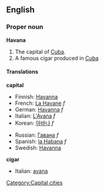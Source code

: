 {{wikipedia}}
==English==

===Proper noun===
'''Havana'''
# The capital of [[Cuba]].
# A famous cigar produced in [[Cuba]]

====Translations====
'''capital'''
{{top}}
*Finnish: [[Havanna]]
*French: [[La Havane]] ''f''
*German: [[Havanna]] ''f''
*Italian: [[L'Avana]] ''f''
*Korean: [[아바나]] ''f''
{{mid}}
*Russian: [[Гавана]] ''f''
*Spanish: [[la Habana]] ''f''
*Swedish: [[Havanna]]
{{bottom}}
'''cigar'''
{{top}}
*Italian: [[avana]] {{m}}
{{mid}}
{{bottom}}

[[Category:Capital cities]]